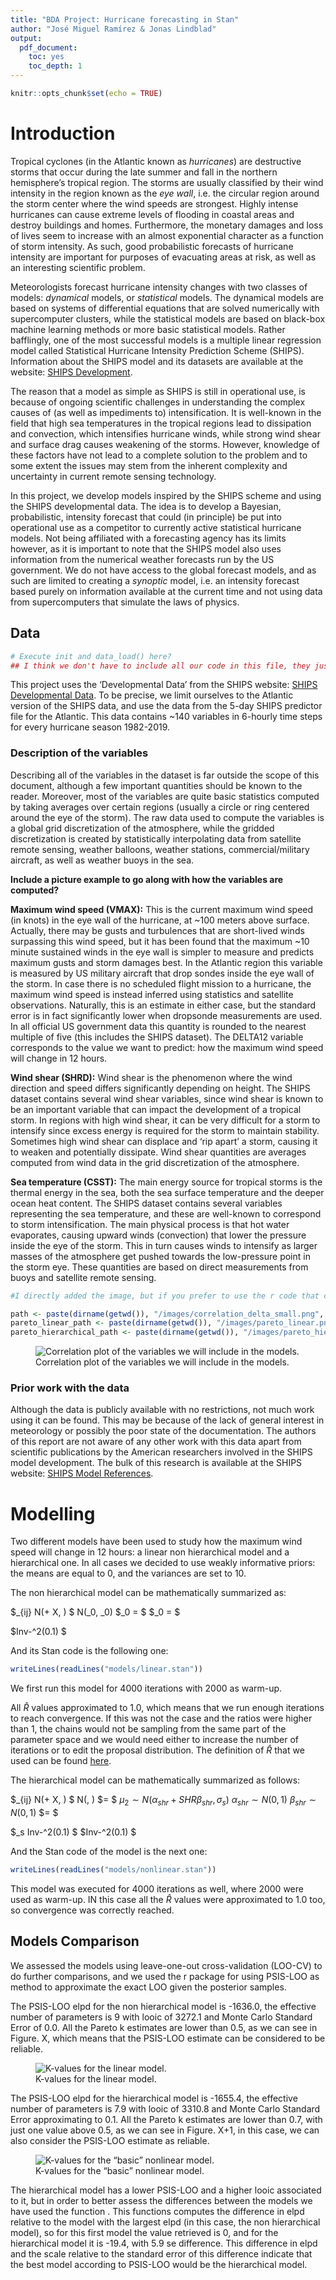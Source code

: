 ---
title: "BDA Project: Hurricane forecasting in Stan"
author: "José Miguel Ramírez & Jonas Lindblad"
output: 
  pdf_document: 
    toc: yes
    toc_depth: 1
---

```{r setup, include=FALSE}
knitr::opts_chunk$set(echo = TRUE)

```

# Introduction

Tropical cyclones (in the Atlantic known as *hurricanes*) are destructive storms that occur during the late summer and fall in the northern hemisphere's tropical region. The storms are usually classified by their wind intensity in the region known as the *eye wall*, i.e. the circular region around the storm center where the wind speeds are strongest. Highly intense hurricanes can cause extreme levels of flooding in coastal areas and destroy buildings and homes. Furthermore, the monetary damages and loss of lives seem to increase with an almost exponential character as a function of storm intensity. As such, good probabilistic forecasts of hurricane intensity are important for purposes of evacuating areas at risk, as well as an interesting scientific problem.

Meteorologists forecast hurricane intensity changes with two classes of models: *dynamical* models, or *statistical* models. The dynamical models are based on systems of differential equations that are solved numerically with supercomputer clusters, while the statistical models are based on black-box machine learning methods or more basic statistical models. Rather bafflingly, one of the most successful models is a multiple linear regression model called Statistical Hurricane Intensity Prediction Scheme (SHIPS). Information about the SHIPS model and its datasets are available at the website: [SHIPS Development](http://rammb.cira.colostate.edu/research/tropical_cyclones/ships/index.asp). 

The reason that a model as simple as SHIPS is still in operational use, is because of ongoing scientific challenges in understanding the complex causes of (as well as impediments to) intensification. It is well-known in the field that high sea temperatures in the tropical regions lead to dissipation and convection, which intensifies hurricane winds, while strong wind shear and surface drag causes weakening of the storms. However, knowledge of these factors have not lead to a complete solution to the problem and to some extent the issues may stem from the inherent complexity and uncertainty in current remote sensing technology.

In this project, we develop models inspired by the SHIPS scheme and using the SHIPS developmental data. The idea is to develop a Bayesian, probabilistic, intensity forecast that could (in principle) be put into operational use as a competitor to currently active statistical hurricane models. Not being affiliated with a forecasting agency has its limits however, as it is important to note that the SHIPS model also uses information from the numerical weather forecasts run by the US government. We do not have access to the global forecast models, and as such are limited to creating a *synoptic* model, i.e. an intensity forecast based purely on information available at the current time and not using data from supercomputers that simulate the laws of physics.

## Data

```{r include=FALSE}
# Execute init and data_load() here?
## I think we don't have to include all our code in this file, they just want a pdf explaining the steps
```

This project uses the 'Developmental Data' from the SHIPS website: [SHIPS Developmental Data](http://rammb.cira.colostate.edu/research/tropical_cyclones/ships/developmental_data.asp). To be precise, we limit ourselves to the Atlantic version of the SHIPS data, and use the data from the 5-day SHIPS predictor file for the Atlantic. This data contains ~140 variables in 6-hourly time steps for every hurricane season 1982-2019. 

### Description of the variables

Describing all of the variables in the dataset is far outside the scope of this document, although a few important quantities should be known to the reader. Moreover, most of the variables are quite basic statistics computed by taking averages over certain regions (usually a circle or ring centered around the eye of the storm). The raw data used to compute the variables is a global grid discretization of the atmosphere, while the gridded discretization is created by statistically interpolating data from satellite remote sensing, weather balloons, weather stations, commercial/military aircraft, as well as weather buoys in the sea.

**Include a picture example to go along with how the variables are computed?**

**Maximum wind speed (VMAX):** This is the current maximum wind speed (in knots) in the eye wall of the hurricane, at ~100 meters above surface. Actually, there may be gusts and turbulences that are short-lived winds surpassing this wind speed, but it has been found that the maximum ~10 minute sustained winds in the eye wall is simpler to measure and predicts maximum gusts and storm damages best. In the Atlantic region this variable is measured by US military aircraft that drop sondes inside the eye wall of the storm. In case there is no scheduled flight mission to a hurricane, the maximum wind speed is instead inferred using statistics and satellite observations. Naturally, this is an estimate in either case, but the standard error is in fact significantly lower when dropsonde measurements are used. In all official US government data this quantity is rounded to the nearest multiple of five (this includes the SHIPS dataset). The DELTA12 variable corresponds to the value we want to predict: how the maximum wind speed will change in 12 hours.

**Wind shear (SHRD):** Wind shear is the phenomenon where the wind direction and speed differs significantly depending on height. The SHIPS dataset contains several wind shear variables, since wind shear is known to be an important variable that can impact the development of a tropical storm. In regions with high wind shear, it can be very difficult for a storm to intensify since excess energy is required for the storm to maintain stability. Sometimes high wind shear can displace and 'rip apart' a storm, causing it to weaken and potentially dissipate. Wind shear quantities are averages computed from wind data in the grid discretization of the atmosphere.

**Sea temperature (CSST):** The main energy source for tropical storms is the thermal energy in the sea, both the sea surface temperature and the deeper ocean heat content. The SHIPS dataset contains several variables representing the sea temperature, and these are well-known to correspond to storm intensification. The main physical process is that hot water evaporates, causing upward winds (convection) that lower the pressure inside the eye of the storm. This in turn causes winds to intensify as larger masses of the atmosphere get pushed towards the low-pressure point in the storm eye. These quantities are based on direct measurements from buoys and satellite remote sensing.


```{r, include=FALSE}
#I directly added the image, but if you prefer to use the r code that creates the image, that's fine with me

path <- paste(dirname(getwd()), "/images/correlation_delta_small.png", sep="")
pareto_linear_path <- paste(dirname(getwd()), "/images/pareto_linear.png", sep="")
pareto_hierarchical_path <- paste(dirname(getwd()), "/images/pareto_hierarchical.png", sep="")

```

![Correlation plot of the variables we will include in the models.](`r path`)


### Prior work with the data

Although the data is publicly available with no restrictions, not much work using it can be found. This may be because of the lack of general interest in meteorology or possibly the poor state of the documentation. The authors of this report are not aware of any other work with this data apart from scientific publications by the American researchers involved in the SHIPS model development. The bulk of this research is available at the SHIPS website: [SHIPS Model References](http://rammb.cira.colostate.edu/research/tropical_cyclones/ships/references.asp).

# Modelling

Two different models have been used to study how the maximum wind speed will change in 12 hours: a linear non hierarchical model and a hierarchical one. In all cases we decided to use weakly informative priors: the means are equal to 0, and the variances are set to 10.

The non hierarchical model can be mathematically summarized as:

$\mu_{ij} \sim N(\alpha + X\beta, \sigma) $
\begin{bmatrix} \alpha \\ \beta_0 \end{bmatrix} \sim N(\mu_0, \Sigma_0)
$\mu_0 = $ \begin{bmatrix} 0 \\ 0 \\ 0 \end{bmatrix}
$\Sigma_0 = $ \begin{bmatrix} 10 0 0 \\ 0 10 0 \\ 0 0 10 \end{bmatrix}
$\sigma \sim Inv-\chi^2(0.1) $

And its Stan code is the following one:
```{r}
writeLines(readLines("models/linear.stan"))
```

We first run this model for 4000 iterations with 2000 as warm-up. 


All $\hat{R}$ values approximated to 1.0, which means that we run enough iterations to reach convergence. If this was not the case and the ratios were higher than 1, the chains would not be sampling from the same part of the parameter space and we would need either to increase the number of iterations or to edit the proposal distribution. The definition of $\hat{R}$ that we used can be found [here](https://arxiv.org/abs/1903.08008).



The hierarchical model can be mathematically summarized as follows:

$\mu_{ij} \sim N(\alpha + X\beta, \sigma) $
\begin{bmatrix} \alpha \\ \beta_1 \\ \beta_2 \end{bmatrix} \sim N(\mu, \tau)
$\mu = $ \begin{bmatrix} 0 \\ 0 \\ \mu_2  \end{bmatrix}
$\mu_2 \sim N(\alpha_{shr} + SHR \beta_{shr}, \sigma_s)$
$\alpha_{shr} \sim N(0,1)$
$\beta_{shr} \sim N(0,1)$
$\tau = $ \begin{bmatrix} 10 0 0 \\ 0 10 0 \\ 0 0 10 \end{bmatrix}
$\sigma_s \sim Inv-\chi^2(0.1) $
$\sigma \sim Inv-\chi^2(0.1) $

And the Stan code of the model is the next one:
```{r}
writeLines(readLines("models/nonlinear.stan"))
```

This model was executed for 4000 iterations as well, where 2000 were used as warm-up. IN this case all the $\hat{R}$ values were approximated to 1.0 too, so convergence was correctly reached.

## Models Comparison

We assessed the models using leave-one-out cross-validation (LOO-CV) to do further comparisons, and we used the r package \textit{loo} for using PSIS-LOO as method to approximate the exact LOO given the posterior samples.

The PSIS-LOO elpd for the non hierarchical model is -1636.0, the effective number of parameters is 9 with looic of 3272.1 and Monte Carlo Standard Error of 0.0. All the Pareto k estimates are lower than 0.5, as we can see in Figure. X, which means that the PSIS-LOO estimate can be considered to be reliable.

![K-values for the linear model.](`r pareto_linear_path`)

The PSIS-LOO elpd for the hierarchical model is -1655.4, the effective number of parameters is 7.9 with looic of 3310.8 and Monte Carlo Standard Error approximating to 0.1. All the Pareto k estimates are lower than 0.7, with just one value above 0.5, as we can see in Figure. X+1, in this case, we can also consider the PSIS-LOO estimate as reliable.

![K-values for the "basic" nonlinear model.](`r pareto_hierarchical_path`)


The hierarchical model has a lower PSIS-LOO and a higher looic associated to it, but in order to better assess the differences between the models we have used the function \textit{loo_compare}. This functions computes the difference in elpd relative to the model with the largest elpd (in this case, the non hierarchical model), so for this first model the value retrieved is 0, and for the hierarchical model it is -19.4, with 5.9 se difference. This difference in elpd and the scale relative to the standard error of this difference indicate that the best model according to PSIS-LOO would be the hierarchical model.


